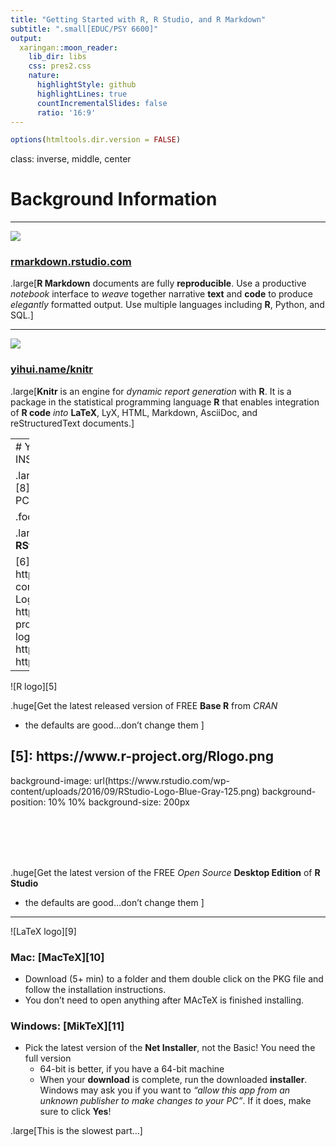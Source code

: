 ```yaml
---
title: "Getting Started with R, R Studio, and R Markdown"
subtitle: ".small[EDUC/PSY 6600]"
output:
  xaringan::moon_reader:
    lib_dir: libs
    css: pres2.css
    nature:
      highlightStyle: github
      highlightLines: true
      countIncrementalSlides: false
      ratio: '16:9'
---
```


```r
options(htmltools.dir.version = FALSE)
```

class: inverse, middle, center

# Background Information

---

![](https://www.rstudio.com/wp-content/uploads/2014/04/rmarkdown-200x232.png)

### [rmarkdown.rstudio.com](http://rmarkdown.rstudio.com/)

.large[**R Markdown** documents are fully **reproducible**. Use a productive *notebook* interface to *weave* together narrative **text** and **code** to produce *elegantly* formatted output. Use multiple languages including **R**, Python, and SQL.]


---

![](https://www.rstudio.com/wp-content/uploads/2014/04/knitr-200x232.png)

### [yihui.name/knitr](https://yihui.name/knitr/)
 
.large[**Knitr** is an engine for *dynamic report generation* with **R**. It is a package in the statistical programming language **R** that enables integration of **R code** *into* **LaTeX**, LyX, HTML, Markdown, AsciiDoc, and reStructuredText documents.]

---
# You will need to DOWNLOAD and INSTALL the following:

.large[.large[
1. [`R`][6]
2. [`R Studio`][8]
3. `LaTeX`
    - Mac: [MacTeX][10]
    - PC:  [MikTeX][11] 
]]

.footnote[Note: they are all **FREE**]

.large[
It is important to keep **R** and **RStudio** up-to-date.
]

[6]: https://www.r-project.org/
[8]: https://www.rstudio.com/wp-content/uploads/2016/09/RStudio-Logo-Blue-Gray-125.png
[9]: https://www.latex-project.org/img/latex-project-logo.svg
[10]: http://tug.org/mactex/
[11]: http://miktex.org/download
---

![R logo][5]

.huge[Get the latest released version of FREE **Base R** from *CRAN*

+ the defaults are good...don't change them
]

[5]: https://www.r-project.org/Rlogo.png
---

background-image: url(https://www.rstudio.com/wp-content/uploads/2016/09/RStudio-Logo-Blue-Gray-125.png)
background-position: 10% 10%
background-size: 200px

<br><br><br><br>
 
.huge[Get the latest version of the FREE *Open Source* **Desktop Edition** of **R Studio**

+ the defaults are good...don't change them
]

---


![LaTeX logo][9]

### Mac: [MacTeX][10]
- Download (5+ min) to a folder and them double click on the PKG file and follow the installation instructions. 
- You don't need to open anything after MAcTeX is finished installing.

### Windows: [MikTeX][11] 
- Pick the latest version of the **Net Installer**, not the Basic!  You need the full version 
     + 64-bit is better, if you have a 64-bit machine
     + When your **download** is complete, run the downloaded **installer**. Windows may ask you if you want to *“allow this app from an unknown publisher to make changes to your PC”*. If it does, make sure to click **Yes**!

.large[This is the slowest part...]




